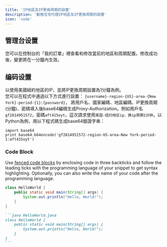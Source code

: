 ```yaml
---
title: 'IP地區及IP更換周期的設置'
description: '動態住宅代理IP地區及IP更換周期的設置'
icon: 'code'
---
```


## 管理台设置

您可以在控制台的「我的訂單」裡查看和修改當前的地區和周期配置。修改成功後，變更將在一分鐘內生效。

## 编码设置
以使用美國紐約地區的IP，並將IP更換周期設置為1分鐘為例。
<br />您可以在程式中通過以下方式進行設置：
`{username}-region-{US}-area-{New York}-period-{1}:{password}`， 將用戶名、國家編碼、地區編碼、IP更換周期(分鐘)、密碼填入後base64編碼生成Proxy-Authorization。例如用戶名`gf2814951572`，密碼`aft415oyt`，這次請求使用`美国-纽约地区ip、换ip周期1分钟`。以Python為例，用以下程式碼生成base64驗證字串：

```
import base64
print base64.b64encode('gf2814951572-region-US-area-New York-period-1:aft415oyt')

```

### Code Block

Use [fenced code blocks](https://www.markdownguide.org/extended-syntax/#fenced-code-blocks) by enclosing code in three backticks and follow the leading ticks with the programming language of your snippet to get syntax highlighting. Optionally, you can also write the name of your code after the programming language.

```java HelloWorld.java
class HelloWorld {
    public static void main(String[] args) {
        System.out.println("Hello, World!");
    }
}
```

````md
```java HelloWorld.java
class HelloWorld {
    public static void main(String[] args) {
        System.out.println("Hello, World!");
    }
}
```
````
